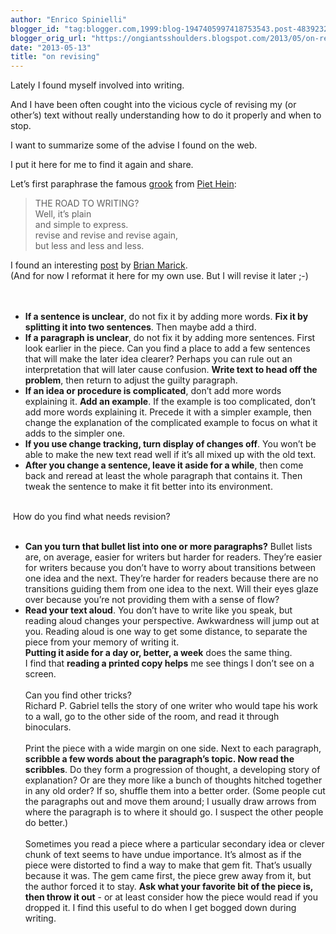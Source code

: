 ```yaml
---
author: "Enrico Spinielli"
blogger_id: "tag:blogger.com,1999:blog-1947405997418753543.post-4839232794170965796"
blogger_orig_url: "https://ongiantsshoulders.blogspot.com/2013/05/on-revising.html"
date: "2013-05-13"
title: "on revising"
---
```


Lately I found myself involved into writing.

And I have been often cought into the vicious cycle of revising my (or other's) text without
really understanding how to do it properly and when to stop.


I want to summarize some of the advise I found on the web.

I put it here for me to find it again and share.

Let's first paraphrase the famous <a href="https://en.wikipedia.org/wiki/Grook">grook</a>
from <a href="https://en.wikipedia.org/wiki/Piet_Hein_(scientist)">Piet Hein</a>:

<blockquote>THE ROAD TO WRITING?<br />Well, it's plain<br />and simple to express.<br />revise and revise and revise again,<br />but less and less and less.</blockquote>

I found an interesting <a href="https://www.exampler.com/old-blog/2004/#two-sentences">post</a>
by <a href="https://en.wikipedia.org/wiki/Brian_Marick">Brian Marick</a>.
<br/>(And for now I reformat it here for my own use. But I will revise it later ;-)<br/><br /><br />
<ul><li><b>If a sentence is unclear</b>, do not fix it by adding more words. <b>Fix it by splitting it into two sentences</b>. Then maybe add a third.</li><li><b>If a paragraph is unclear</b>, do not fix it by adding more sentences. First look earlier in the piece. Can you find a place to add a few sentences that will make the later idea clearer? Perhaps you can rule out an interpretation that will later cause confusion. <b>Write text to head off the problem</b>, then return to adjust the guilty paragraph.</li><li><b>If an idea or procedure is complicated</b>, don't add more words explaining it. <b>Add an example</b>. If the example is too complicated, don't add more words explaining it. Precede it with a simpler example, then change the explanation of the complicated example to focus on what it adds to the simpler one.</li><li><b>If you use change tracking, turn display of changes off</b>. You won't be able to make the new text read well if it's all mixed up with the old text.</li><li><b>After you change a sentence, leave it aside for a while</b>, then come back and reread at least the whole paragraph that contains it. Then tweak the sentence to make it fit better into its environment.</li></ul><br />&nbsp;How do you find what needs revision?<br /><br /><ul><li><b>Can you turn that bullet list into one or more paragraphs?</b> Bullet lists are, on average, easier for writers but harder for readers. They're easier for writers because you don't have to worry about transitions between one idea and the next. They're harder for readers because there are no transitions guiding them from one idea to the next. Will their eyes glaze over because you're not providing them with a sense of flow?</li><li><b>Read your text aloud</b>. You don't have to write like you speak, but reading aloud changes your perspective. Awkwardness will jump out at you.  Reading aloud is one way to get some distance, to separate the piece from your memory of writing it.<br /><b>Putting it aside for a day or, better, a week</b> does the same thing.<br />I find that <b>reading a printed copy helps</b> me see things I don't see on a screen.<br /><br />Can you find other tricks?<br />Richard P. Gabriel tells the story of one writer who would tape his work to a wall, go to the other side of the room, and read it through binoculars.<br /><br />Print the piece with a wide margin on one side. Next to each paragraph, <b>scribble a few words about the paragraph's topic. Now read the scribbles</b>. Do they form a progression of thought, a developing story of explanation? Or are they more like a bunch of thoughts hitched together in any old order? If so, shuffle them into a better order. (Some people cut the paragraphs out and move them around; I usually draw arrows from where the paragraph is to where it should go. I suspect the other people do better.) <br /><br />Sometimes you read a piece where a particular secondary idea or clever chunk of text seems to have undue importance. It's almost as if the piece were distorted to find a way to make that gem fit. That's usually because it was. The gem came first, the piece grew away from it, but the author forced it to stay. <b>Ask what your favorite bit of the piece is, then throw it out</b> - or at least consider how the piece would read if you dropped it. I find this useful to do when I get bogged down during writing.</li></ul>
